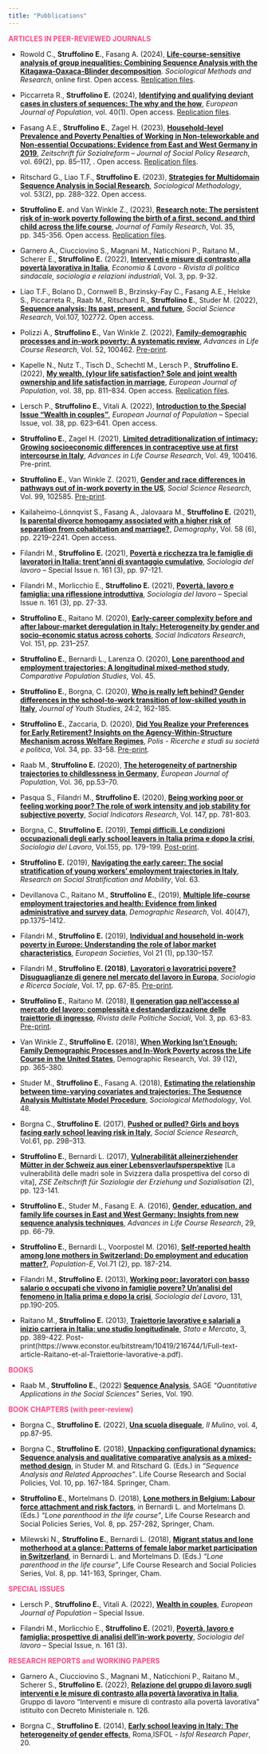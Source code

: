 ```yaml
---
title: "Pubblications"
---
```


<span style="color: #FF4785;">**ARTICLES IN PEER-REVIEWED JOURNALS**</span>

- Rowold C., **Struffolino E.**, Fasang A. (2024), [**Life-course-sensitive analysis of group inequalities: Combining Sequence Analysis with the Kitagawa-Oaxaca-Blinder decomposition**](https://doi.org/10.1177/00491241231224226). *Sociological Methods and Research*, online first. Open access. [Replication files]().

- Piccarreta R., **Struffolino E.** (2024), [**Identifying and qualifying deviant cases in clusters of sequences: The why and the how**](https://doi.org/10.1007/s10680-023-09682-3), *European Journal of Population*, vol. 40(1). Open access. [Replication files](https://github.com/raffaellapiccarreta/Deviant-sequences-why-and-how).

- Fasang A.E., **Struffolino E.**, Zagel H. (2023), [**Household-level Prevalence and Poverty Penalties of Working in Non-teleworkable and Non-essential Occupations: Evidence from East and West Germany in 2019**](https://doi.org/10.1515/zsr-2022-0107), *Zeitschrift für Sozialreform – Journal of Social Policy Research*, vol.  69(2), pp. 85–117, . Open access. [Replication files](https://osf.io/kvqm7/).

- Ritschard G., Liao T.F., **Struffolino E.** (2023), [**Strategies for Multidomain Sequence Analysis in Social Research**](https://doi.org/10.1177/00811750231163833), *Sociological Methodology*, vol. 53(2), pp. 288–322. Open access.

- **Struffolino E.** and Van Winkle Z., (2023), [**Research note: The persistent risk of in-work poverty following the birth of a first, second, and third child across the life course**](https://doi.org/10.20377/jfr-910), *Journal of Family Research*, Vol. 35, pp. 345-356. Open access. [Replication files](https://ubp.uni-bamberg.de/jfr/index.php/jfr/article/view/910).

- Garnero A., Ciucciovino S., Magnani M., Naticchioni P., Raitano M., Scherer E., **Struffolino E.** (2022), [**Interventi e misure di contrasto alla povertà lavorativa in Italia**](https://www.rivisteweb.it/doi/10.7384/107275), *Economia & Lavoro - Rivista di politica sindacale, sociologia e relazioni industriali*, Vol. 3, pp. 9-32.

- Liao T.F., Bolano D., Cornwell B., Brzinsky-Fay C., Fasang A.E., Helske S., Piccarreta R., Raab M., Ritschard R., **Struffolino E.**, Studer M. (2022), [**Sequence analysis: Its past, present, and future**](https://doi.org/10.1016/j.ssresearch.2022.102772), *Social Science Research*, Vol.107, 102772. Open access.

- Polizzi A., **Struffolino E.**, Van Winkle Z. (2022), [**Family-demographic processes and in-work poverty: A systematic review**](https://doi.org/10.1016/j.alcr.2022.100462), *Advances in Life Course Research*, Vol. 52, 100462. [Pre-print](https://osf.io/preprints/socarxiv/zncaq).

- Kapelle N., Nutz T., Tisch D., Schechtl M., Lersch P., **Struffolino E.** (2022), [**My wealth, (y)our life satisfaction? Sole and joint wealth ownership and life satisfaction in marriage**](https://doi.org/10.1007/s10680-022-09630-7), *European Journal of Population*, vol. 38, pp. 811–834. Open access. [Replication files](https://osf.io/4mvxr/). 

- Lersch P., **Struffolino E.**, Vitali A. (2022), [**Introduction to the Special Issue “Wealth in couples”**](https://doi.org/10.1007/s10680-022-09640-5), *European Journal of Population* – Special Issue, vol. 38, pp. 623–641. Open access.

- **Struffolino E.**, Zagel H. (2021), [**Limited detraditionalization of intimacy: Growing socioeconomic differences in contraceptive use at first intercourse in Italy**](https://doi.org/10.1016/j.alcr.2021.100416), *Advances in Life Course Research*, Vol. 49, 100416. Pre-print.

- **Struffolino E.**, Van Winkle Z. (2021), [**Gender and race differences in pathways out of in-work poverty in the US**](https://doi.org/10.1016/j.ssresearch.2021.102585), *Social Science Research*, Vol. 99, 102585. [Pre-print](https://osf.io/preprints/socarxiv/dxc6n).

- Kailaheimo-Lönnqvist S., Fasang A., Jalovaara M., **Struffolino E.** (2021), [**Is parental divorce homogamy associated with a higher risk of separation from cohabitation and marriage?**](https://doi.org/10.1215/00703370-9489802), *Demography*, Vol. 58 (6), pp. 2219–2241. Open access. 

- Filandri M., **Struffolino E.** (2021), [**Povertà e ricchezza tra le famiglie di lavoratori in Italia: trent’anni di svantaggio cumulativo**](10.3280/SL2021-161006), *Sociologia del lavoro* – Special Issue n. 161 (3), pp. 97-121. 

- Filandri M., Morlicchio E., **Struffolino E.** (2021), [**Povertà, lavoro e famiglia: una riflessione introduttiva**](10.3280/SL2021-161002), *Sociologia del lavoro* – Special Issue n. 161 (3), pp. 27-33.

- **Struffolino E.**, Raitano M. (2020), [**Early-career complexity before and after labour-market deregulation in Italy: Heterogeneity by gender and socio-economic status across cohorts**](https://doi.org/10.1007/s11205-020-02373-0), *Social Indicators Research*, Vol. 151, pp. 231–257.

- **Struffolino E.**, Bernardi L., Larenza O. (2020), [**Lone parenthood and employment trajectories: A longitudinal mixed-method study**](https://doi.org/10.12765/CPoS-2020-14), *Comparative Population Studies*, Vol. 45.

- **Struffolino E.**, Borgna, C. (2020), [**Who is really left behind? Gender differences in the school-to-work transition of low-skilled youth in Italy**](https://doi.org/10.1080/13676261.2020.1713308), *Journal of Youth Studies*, 24:2, 162-185.

- **Struffolino E.**, Zaccaria, D. (2020), [**Did You Realize your Preferences for Early Retirement? Insights on the Agency-Within-Structure Mechanism across Welfare Regimes**](https://www.rivisteweb.it/doi/10.1424/96439), *Polis - Ricerche e studi su societá e politica*, Vol. 34, pp. 33-58. [Pre-print](https://www.econstor.eu/bitstream/10419/232578/1/Full-text-article-Struffolino-et-al-Did-you-realize.pdf).

- Raab M., **Struffolino E.** (2020), [**The heterogeneity of partnership trajectories to childlessness in Germany**](https://doi.org/10.1007/s10680-019-09519-y), *European Journal of Population*, Vol. 36, pp.53–70.

- Pasqua S., Filandri M., **Struffolino E.** (2020), [**Being working poor or feeling working poor? The role of work intensity and job stability for subjective poverty**](https://doi.org/10.1007/s11205-019-02174-0), *Social Indicators Research*, Vol. 147, pp. 781-803.

- Borgna, C., **Struffolino E.** (2019), [**Tempi difficili. Le condizioni occupazionali degli early school leavers in Italia prima e dopo la crisi**](10.3280/SL2019-155009), *Sociologia del Lavoro*, Vol.155, pp. 179-199. [Post-print](https://www.econstor.eu/bitstream/10419/227565/1/Full-text-article-Borgna-et-al-Tempi-difficili.pdf).

- **Struffolino E.** (2019), [**Navigating the early career: The social stratification of young workers’ employment trajectories in Italy**](https://doi.org/10.1016/j.rssm.2019.100421), *Research on Social Stratification and Mobility*, Vol. 63. 

- Devillanova C., Raitano M., **Struffolino E.**, (2019), [**Multiple life-course employment trajectories and health: Evidence from linked administrative and survey data**](https://www.demographic-research.org/articles/volume/40/47), *Demographic Research*, Vol. 40(47), pp.1375–1412.

- Filandri M., **Struffolino E.** (2019), [**Individual and household in-work poverty in Europe: Understanding the role of labor market characteristics**](https://doi.org/10.1080/14616696.2018.1536800), *European Societies*, Vol 21 (1), pp.130–157. 

- Filandri M., **Struffolino E. (2018)**, [**Lavoratori o lavoratrici povere? Disuguaglianze di genere nel mercato del lavoro in Europa**](https://www.francoangeli.it/Riviste/SchedaRivista.aspx?IDArticolo=63275&idRivista=53), *Sociologia e Ricerca Sociale*, Vol. 17, pp. 67-85. [Pre-print](https://www.econstor.eu/bitstream/10419/216741/1/Full-text-article-Filandri-et-al-Lavoratori-o%20lavoratrici.pdf).

- **Struffolino E.**, Raitano M. (2018), [**Il generation gap nell’accesso al mercato del lavoro: complessità e destandardizzazione delle traiettorie di ingresso**](https://www.futura-editrice.it/prodotto/il-divario-generazionale-nellaccesso-al-mercato-del-lavoro-differenziazione-e-destandardizzazione-delle-traiettorie-dingresso/), *Rivista delle Politiche Sociali*, Vol. 3, pp. 63-83. [Pre-print](https://www.econstor.eu/bitstream/10419/216742/1/Full-text-article-Struffolino-et-al-Il-divario-generazionale.pdf).

- Van Winkle Z., **Struffolino E.** (2018), [**When Working Isn’t Enough: Family Demographic Processes and In-Work Poverty across the Life Course in the United States**](https://www.demographic-research.org/articles/volume/39/12/), Demographic Research, Vol. 39 (12), pp. 365-380.

- Studer M., **Struffolino E.**, Fasang A. (2018), [**Estimating the relationship between time-varying covariates and trajectories: The Sequence Analysis Multistate Model Procedure**](https://doi.org/10.1177/008117501774712), *Sociological Methodology*, Vol. 48.

- Borgna C., **Struffolino E.** (2017), [**Pushed or pulled? Girls and boys facing early school leaving risk in Italy**](https://doi.org/10.1016/j.ssresearch.2016.06.021), *Social Science Research*, Vol.61, pp. 298–313.

- **Struffolino E.**, Bernardi L. (2017), [**Vulnerabilität alleinerziehender Mütter in der Schweiz aus einer Lebensverlaufsperspektive**](https://www.beltz.de/fachmedien/erziehungswissenschaft/zeitschriften/zeitschrift_fuer_soziologie_der_erziehung_und_sozialisation/artikel/36011-vulnerabilitaet-alleinerziehender-muetter-in-der-schweiz-aus-einer-lebensverlaufsperspektive.html) [La vulnerabilità delle madri sole in Svizzera dalla prospettiva del corso di vita], *ZSE Zeitschrift für Soziologie der Erziehung und Sozialisation* (2), pp. 123-141.

- **Struffolino E.**, Studer M., Fasang E. A. (2016), [**Gender, education, and family life courses in East and West Germany: Insights from new sequence analysis techniques**](https://doi.org/10.1016/j.alcr.2015.12.001), *Advances in Life Course Research*, 29, pp. 66-79.

- **Struffolino E.**, Bernardi L., Voorpostel M. (2016), [**Self-reported health among lone mothers in Switzerland: Do employment and education matter?**](https://doi.org/10.3917/popu.1602.0193), *Population-E*, Vol.71 (2), pp. 187-214.

- Filandri M., **Struffolino E.** (2013), [**Working poor: lavoratori con basso salario o occupati che vivono in famiglie povere? Un’analisi del fenomeno in Italia prima e dopo la crisi**](https://www.francoangeli.it/riviste/SchedaRivista.aspx?doi=10.3280/SL2013-131012), *Sociologia del Lavoro*, 131, pp.190-205.

- Raitano M., **Struffolino E.** (2013), [**Traiettorie lavorative e salariali a inizio carriera in Italia: uno studio longitudinale**](https://www.rivisteweb.it/doi/10.1425/75011), *Stato e Mercato*, 3, pp. 389-422. Post-print(https://www.econstor.eu/bitstream/10419/216744/1/Full-text-article-Raitano-et-al-Traiettorie-lavorative-a.pdf).

<span style="color: #FF4785;">**BOOKS**</span>

- Raab M., **Struffolino E.**, (2022) [**Sequence Analysis**](https://us.sagepub.com/en-us/nam/sequence-analysis/book272086), SAGE *“Quantitative Applications in the Social Sciences”* Series, Vol. 190.

<span style="color: #FF4785;">**BOOK CHAPTERS (with peer-review)**</span>

- Borgna C., **Struffolino E.** (2022), [**Una scuola diseguale**](10.1402/105277), *Il Mulino*, vol. 4, pp.87-95. 

- Borgna C., **Struffolino E.** (2018), [**Unpacking configurational dynamics: Sequence analysis and qualitative comparative analysis as a mixed-method design**](https://doi.org/10.1007/978-3-319-95420-2_17), in Studer M. and Ritschard G. (Eds.) in *“Sequence Analysis and Related Approaches”*. Life Course Research and Social Policies, Vol. 10, pp. 167-184. Springer, Cham. 

- **Struffolino E.**, Mortelmans D. (2018), [**Lone mothers in Belgium: Labour force attachment and risk factors**](https://link.springer.com/chapter/10.1007/978-3-319-63295-7_12), in Bernardi L. and Mortelmans D. (Eds.) *“Lone parenthood in the life course”*, Life Course Research and Social Policies Series, Vol. 8, pp. 257-282, Springer, Cham. 

- Milewski N., **Struffolino E.**, Bernardi L. (2018), [**Migrant status and lone motherhood at a glance: Patterns of female labor market participation in Switzerland**](https://link.springer.com/chapter/10.1007/978-3-319-63295-7_7), in Bernardi L. and Mortelmans D. (Eds.) *“Lone parenthood in the life course”*, Life Course Research and Social Policies Series, Vol. 8, pp. 141-163, Springer, Cham.

<span style="color: #FF4785;">**SPECIAL ISSUES**</span>

- Lersch P., **Struffolino E.**, Vitali A. (2022), [**Wealth in couples**](https://link.springer.com/article/10.1007/s10680-022-09640-5), *European Journal of Population* – Special Issue.

- Filandri M., Morlicchio E., **Struffolino E.** (2021), [**Povertà, lavoro e famiglia: prospettive di analisi dell’in-work poverty**](https://www.francoangeli.it/riviste/rivista-fascicolo?IDRivista=83&lingua=It&anno=2021), *Sociologia del lavoro* – Special Issue, n. 161 (3).

<span style="color: #FF4785;">**RESEARCH REPORTS and WORKING PAPERS**</span>

- Garnero A., Ciucciovino S., Magnani M., Naticchioni P., Raitano M., Scherer S., **Struffolino E.** (2022), [**Relazione del gruppo di lavoro sugli interventi e le misure di contrasto alla povertà lavorativa in Italia**](https://www.lavoro.gov.it/priorita/Documents/Relazione-del-Gruppo-di-lavoro-sugli-Interventi-e-misure-di-contrasto-alla-poverta-lavorativa-in-Italia.pdf), Gruppo di lavoro “Interventi e misure di contrasto alla povertà lavorativa” istituito con Decreto Ministeriale n. 126. 

- Borgna C., **Struffolino E.** (2014), [**Early school leaving in Italy: The heterogeneity of gender effects**](https://www.researchgate.net/publication/277609098_Early_school_leaving_dynamics_in_Italy_The_heterogeneity_of_gender_effects), Roma,ISFOL - *Isfol Research Paper*, 20.
